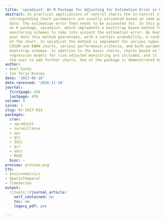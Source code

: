 ```yaml
---
title: 'spcadjust: An R Package for Adjusting for Estimation Error in Control Charts'
abstract: In practical applications of control charts the in-control state and the
  corresponding chart parameters are usually estimated based on some past in-control
  data. The estimation error then needs to be accounted for. In this paper we present
  an R package, spcadjust, which implements a bootstrap based method for adjusting
  monitoring schemes to take into account the estimation error. By bootstrapping the
  past data this method guarantees, with a certain probability, a conditional performance
  of the chart. In spcadjust the method is implement for various types of Shewhart,
  CUSUM and EWMA charts, various performance criteria, and both parametric and non-parametric
  bootstrap schemes. In addition to the basic charts, charts based on linear and logistic
  regression models for risk adjusted monitoring are included, and it is easy for
  the user to add further charts. Use of the package is demonstrated by examples.
author:
- Axel Gandy
- Jan Terje Kvaløy
date: '2017-05-10'
date_received: '2016-11-16'
journal:
  firstpage: 458
  lastpage: 476
volume: 9
issue: 1
slug: RJ-2017-014
packages:
  cran:
  - spcadjust
  - surveillance
  - spc
  - qcc
  - IQCC
  - qcr
  - edcc
  - MSQC
  bioc: ~
preview: preview.png
CTV:
- Environmetrics
- SpatioTemporal
- TimeSeries
output:
  rjtools::rjournal_article:
    self_contained: no
    toc: no
    legacy_pdf: yes

---
```

